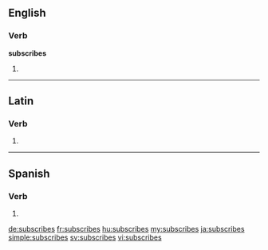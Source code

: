 ==English==

===Verb===
'''subscribes'''

# {{en-third-person singular of|subscribe}}

----

==Latin==

===Verb===
{{la-verb-form|subscrībēs}}

# {{conjugation of|subscribo|subscrībō|2|s|fut|act|ind|lang=la}}


----

==Spanish==

===Verb===
{{es-verb-form|subscribir}}

# {{es-verb form of|ending=ir|mood=indicative|tense=present|pers=2|formal=no|number=singular|subscribir}}

[[de:subscribes]]
[[fr:subscribes]]
[[hu:subscribes]]
[[my:subscribes]]
[[ja:subscribes]]
[[simple:subscribes]]
[[sv:subscribes]]
[[vi:subscribes]]